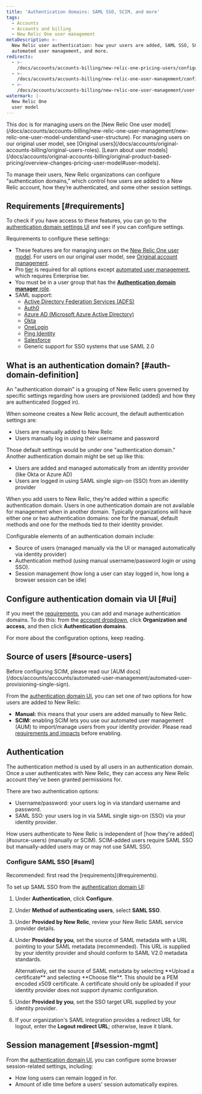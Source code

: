 ```yaml
---
title: 'Authentication domains: SAML SSO, SCIM, and more'
tags:
  - Accounts
  - Accounts and billing
  - New Relic One user management
metaDescription: >-
  New Relic user authentication: how your users are added, SAML SSO, SCIM,
  automated user management, and more.
redirects:
  - >-
    /docs/accounts/accounts-billing/new-relic-one-pricing-users/configure-authentication-domains
  - >-
    /docs/accounts/accounts-billing/new-relic-one-user-management/configure-authentication-domains-sso
  - >-
    /docs/accounts/accounts-billing/new-relic-one-user-management/user-authentication-saml-sso-scim-more
watermark: |-
  New Relic One
  user model
---
```


<Callout variant="important">
  This doc is for managing users on the [New Relic One user model](/docs/accounts/accounts-billing/new-relic-one-user-management/new-relic-one-user-model-understand-user-structure). For managing users on our original user model, see [Original users](/docs/accounts/original-accounts-billing/original-users-roles). [Learn about user models](/docs/accounts/original-accounts-billing/original-product-based-pricing/overview-changes-pricing-user-model#user-models).
</Callout>

To manage their users, New Relic organizations can configure "authentication domains," which control how users are added to a New Relic account, how they’re authenticated, and some other session settings.

## Requirements [#requirements]

To check if you have access to these features, you can go to the [authentication domain settings UI](#ui) and see if you can configure settings.

Requirements to configure these settings:

* These features are for managing users on the [New Relic One user model](/docs/accounts/accounts-billing/new-relic-one-pricing-users/users-roles). For users on our original user model, see [Original account management](/docs/accounts/original-accounts-billing).
* Pro [tier](https://newrelic.com/pricing) is required for all options except [automated user management](/docs/accounts/accounts/automated-user-management/automated-user-provisioning-single-sign), which requires Enterprise tier.
* You must be in a user group that has the [**Authentication domain manager** role](/docs/accounts/accounts-billing/new-relic-one-pricing-users/users-roles#standard-roles).
* SAML support:
  * [Active Directory Federation Services (ADFS)](http://technet.microsoft.com/en-us/library/hh831502.aspx "Link opens in a new window")
  * [Auth0](http://developers.auth0.com/newrelic "Link opens in a new window")
  * [Azure AD (Microsoft Azure Active Directory)](https://docs.microsoft.com/en-us/azure/active-directory/saas-apps/new-relic-tutorial "Link opens in a new window")
  * [Okta](http://www.okta.com/newrelic "Link opens in a new window")
  * [OneLogin](http://www.onelogin.com/partners/app-partners/new-relic/ "Link opens in a new window")
  * [Ping Identity](https://www.pingidentity.com/en.html)
  * [Salesforce](http://wiki.developerforce.com/page/Configuring-SAML-SSO-to-NewRelic "Link opens in a new window")
  * Generic support for SSO systems that use SAML 2.0

## What is an authentication domain? [#auth-domain-definition]

An "authentication domain" is a grouping of New Relic users governed by specific settings regarding how users are provisioned (added) and how they are authenticated (logged in).

When someone creates a New Relic account, the default authentication settings are:

* Users are manually added to New Relic
* Users manually log in using their username and password

Those default settings would be under one "authentication domain." Another authentication domain might be set up like this:

* Users are added and managed automatically from an identity provider (like Okta or Azure AD)
* Users are logged in using SAML single sign-on (SSO) from an identity provider

When you add users to New Relic, they’re added within a specific authentication domain. Users in one authentication domain are not available for management when in another domain. Typically organizations will have either one or two authentication domains: one for the manual, default methods and one for the methods tied to their identity provider.

Configurable elements of an authentication domain include:

* Source of users (managed manually via the UI or managed automatically via identity provider)
* Authentication method (using manual username/password login or using SSO).
* Session management (how long a user can stay logged in, how long a browser session can be idle)

## Configure authentication domain via UI [#ui]

If you meet the [requirements](#requirements), you can add and manage authentication domains. To do this: from the [account dropdown](/docs/using-new-relic/welcome-new-relic/get-started/glossary#account-dropdown), click **Organization and access**, and then click **Authentication domains**.

For more about the configuration options, keep reading.

## Source of users [#source-users]

<Callout variant="tip">
  Before configuring SCIM, please read our [AUM docs](/docs/accounts/accounts/automated-user-management/automated-user-provisioning-single-sign).
</Callout>

From the [authentication domain UI](#ui), you can set one of two options for how users are added to New Relic:

* **Manual:** this means that your users are added manually to New Relic.
* **SCIM:** enabling SCIM lets you use our automated user management (AUM) to import/manage users from your identity provider. Please read [requirements and impacts](/docs/accounts/accounts/automated-user-management/automated-user-provisioning-single-sign) before enabling.

## Authentication

The authentication method is used by all users in an authentication domain. Once a user authenticates with New Relic, they can access any New Relic account they've been granted permissions for.

There are two authentication options:

* Username/password: your users log in via standard username and password.
* SAML SSO: your users log in via SAML single sign-on (SSO) via your identity provider.

<Callout variant="tip">
  How users authenticate to New Relic is independent of [how they're added](#source-users) (manually or SCIM). SCIM-added users require SAML SSO but manually-added users may or may not use SAML SSO.
</Callout>

### Configure SAML SSO [#saml]

<Callout variant="tip">
  Recommended: first read the [requirements](#requirements).
</Callout>

To set up SAML SSO from the [authentication domain UI](#ui):

1. Under **Authentication**, click **Configure**.
2. Under **Method of authenticating users**, select **SAML SSO**.
3. Under **Provided by New Relic**, review your New Relic SAML service provider details.
4. Under **Provided by you**, set the source of SAML metadata with a URL pointing to your SAML metadata (recommended). This URL is supplied by your identity provider and should conform to SAML V2.0 metadata standards.

   <Callout variant="tip">
     Alternatively, set the source of SAML metadata by selecting **Upload a certificate** and selecting **Choose file**. This should be a PEM encoded x509 certificate. A certificate should only be uploaded if your identity provider does not support dynamic configuration.
   </Callout>
5. Under **Provided by you**, set the SSO target URL supplied by your identity provider.
6. If your organization's SAML integration provides a redirect URL for logout, enter the **Logout redirect URL**; otherwise, leave it blank.

## Session management [#session-mgmt]

From the [authentication domain UI](#ui), you can configure some browser session-related settings, including:

* How long users can remain logged in for.
* Amount of idle time before a users' session automatically expires. 
